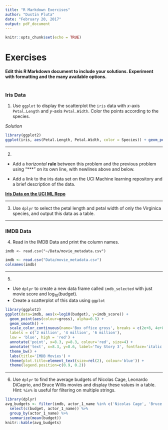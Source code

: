```yaml
---
title: "R Markdown Exercises"
author: "Dustin Pluta"
date: "February 20, 2017"
output: pdf_document
---
```


```r
knitr::opts_chunk$set(echo = TRUE)
```

# Exercises

<strong> Edit this R Markdown document to include your solutions.  Experiment with formatting and the many available options.</strong><br><br>

### Iris Data

1. Use `ggplot` to display the scatterplot the `iris` data with $x$-axis `Petal.Length` and $y$-axis `Petal.Width`.  Color the points according to the species.

_Solution_
```r
library(ggplot2)
ggplot(iris, aes(Petal.Length, Petal.Width, color = Species)) + geom_point()
```

***

2. 
  + Add a _horizontal_ __rule__ between this problem and the previous problem using "***" on its own line, with newlines above and below.
  
  + Add a link to the iris data set on the UCI Machine learning repository and a brief description of the data.
  
__[Iris Data on the UCI ML Repo](https://archive.ics.uci.edu/ml/datasets/Iris)__
  
***

3. Use `dplyr` to select the petal length and petal width of only the Virginica species, and output this data as a table.

***

### IMDB Data

4. Read in the IMDB Data and print the column names.

`imdb <- read.csv("~/Data/movie_metadata.csv")`

```r
imdb <- read.csv("Data/movie_metadata.csv")
colnames(imdb)
```

***

5. 
  + Use `dplyr` to create a new data frame called `imdb_selected` with just movie score and $\log_{10}($budget).
  + Create a scatterplot of this data using `ggplot`
  
```r
library(ggplot2)
ggplot(data=imdb, aes(x=log10(budget), y=imdb_score)) +
  geom_point(aes(colour=gross), alpha=0.5) +
  geom_smooth() +
  scale_color_continuous(name='Box office gross', breaks = c(2e+8, 4e+8, 6e+8),
  labels = c('2 million', '4 million', '6 million'),
  low = 'blue', high = 'red') +
  annotate('point', x=8.3, y=8.3, colour='red', size=4) +
  annotate('text', x=8.3, y=8.6, label='Toy Story 3', fontface='italic', size=6, angle=30) +
  theme_bw() +
  labs(title='IMDB Movies') +
  theme(plot.title=element_text(size=rel(2), colour='blue')) +
  theme(legend.position=c(0.9, 0.2))
```


***

6. Use `dplyr` to find the average budgets of Nicolas Cage, Leonardo DiCaprio, and Bruce Willis movies and display these values in a table.  Hint: `%in%` is useful for filtering on multiple strings.
  
```r
library(dplyr)
avg_budgets <- filter(imdb, actor_1_name %in% c('Nicolas Cage', 'Bruce Willis')) %>%
  select(c(budget, actor_1_name)) %>% 
  group_by(actor_1_name) %>%
  summarize(mean(budget))
knitr::kable(avg_budgets)
```
  

